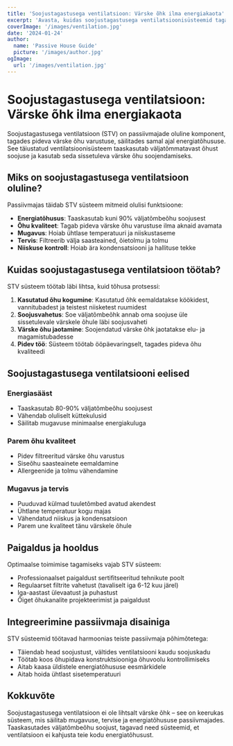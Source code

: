 ```yaml
---
title: 'Soojustagastusega ventilatsioon: Värske õhk ilma energiakaota'
excerpt: 'Avasta, kuidas soojustagastusega ventilatsioonisüsteemid tagavad värske õhu, säilitades samal ajal passiivmajade energiatõhususe.'
coverImage: '/images/ventilation.jpg'
date: '2024-01-24'
author:
  name: 'Passive House Guide'
  picture: '/images/author.jpg'
ogImage:
  url: '/images/ventilation.jpg'
---
```


# Soojustagastusega ventilatsioon: Värske õhk ilma energiakaota

Soojustagastusega ventilatsioon (STV) on passiivmajade oluline komponent, tagades pideva värske õhu varustuse, säilitades samal ajal energiatõhususe. See täiustatud ventilatsioonisüsteem taaskasutab väljatõmmatavast õhust soojuse ja kasutab seda sissetuleva värske õhu soojendamiseks.

## Miks on soojustagastusega ventilatsioon oluline?

Passiivmajas täidab STV süsteem mitmeid olulisi funktsioone:

- **Energiatõhusus**: Taaskasutab kuni 90% väljatõmbeõhu soojusest
- **Õhu kvaliteet**: Tagab pideva värske õhu varustuse ilma aknaid avamata
- **Mugavus**: Hoiab ühtlase temperatuuri ja niiskustaseme
- **Tervis**: Filtreerib välja saasteained, õietolmu ja tolmu
- **Niiskuse kontroll**: Hoiab ära kondensatsiooni ja hallituse tekke

## Kuidas soojustagastusega ventilatsioon töötab?

STV süsteem töötab läbi lihtsa, kuid tõhusa protsessi:

1. **Kasutatud õhu kogumine**: Kasutatud õhk eemaldatakse köökidest, vannitubadest ja teistest niisketest ruumidest
2. **Soojusvahetus**: Soe väljatõmbeõhk annab oma soojuse üle sissetulevale värskele õhule läbi soojusvaheti
3. **Värske õhu jaotamine**: Soojendatud värske õhk jaotatakse elu- ja magamistubadesse
4. **Pidev töö**: Süsteem töötab ööpäevaringselt, tagades pideva õhu kvaliteedi

## Soojustagastusega ventilatsiooni eelised

### Energiasääst
- Taaskasutab 80-90% väljatõmbeõhu soojusest
- Vähendab oluliselt küttekulusid
- Säilitab mugavuse minimaalse energiakuluga

### Parem õhu kvaliteet
- Pidev filtreeritud värske õhu varustus
- Siseõhu saasteainete eemaldamine
- Allergeenide ja tolmu vähendamine

### Mugavus ja tervis
- Puuduvad külmad tuuletõmbed avatud akendest
- Ühtlane temperatuur kogu majas
- Vähendatud niiskus ja kondensatsioon
- Parem une kvaliteet tänu värskele õhule

## Paigaldus ja hooldus

Optimaalse toimimise tagamiseks vajab STV süsteem:

- Professionaalset paigaldust sertifitseeritud tehnikute poolt
- Regulaarset filtrite vahetust (tavaliselt iga 6-12 kuu järel)
- Iga-aastast ülevaatust ja puhastust
- Õiget õhukanalite projekteerimist ja paigaldust

## Integreerimine passiivmaja disainiga

STV süsteemid töötavad harmoonias teiste passiivmaja põhimõtetega:

- Täiendab head soojustust, vältides ventilatsiooni kaudu soojuskadu
- Töötab koos õhupidava konstruktsiooniga õhuvoolu kontrollimiseks
- Aitab kaasa üldistele energiatõhususe eesmärkidele
- Aitab hoida ühtlast sisetemperatuuri

## Kokkuvõte

Soojustagastusega ventilatsioon ei ole lihtsalt värske õhk – see on keerukas süsteem, mis säilitab mugavuse, tervise ja energiatõhususe passiivmajades. Taaskasutades väljatõmbeõhu soojust, tagavad need süsteemid, et ventilatsioon ei kahjusta teie kodu energiatõhusust.
